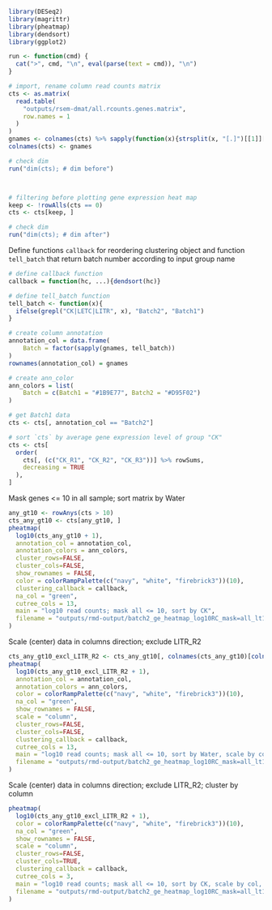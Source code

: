 ```R
library(DESeq2)
library(magrittr)
library(pheatmap)
library(dendsort)
library(ggplot2)
```

```R
run <- function(cmd) {
  cat(">", cmd, "\n", eval(parse(text = cmd)), "\n")
}
```

```R
# import, rename column read counts matrix
cts <- as.matrix(
  read.table(
    "outputs/rsem-dmat/all.rcounts.genes.matrix",
    row.names = 1
  )
)
gnames <- colnames(cts) %>% sapply(function(x){strsplit(x, "[.]")[[1]][5]})
colnames(cts) <- gnames

# check dim 
run("dim(cts); # dim before")



# filtering before plotting gene expression heat map
keep <- !rowAlls(cts == 0)
cts <- cts[keep, ]

# check dim 
run("dim(cts); # dim after")
```
Define functions `callback` for reordering clustering object and function `tell_batch` that return batch number according to input group name
```R
# define callback function
callback = function(hc, ...){dendsort(hc)}

# define tell_batch function
tell_batch <- function(x){
  ifelse(grepl("CK|LETC|LITR", x), "Batch2", "Batch1")
}

# create column annotation
annotation_col = data.frame(
    Batch = factor(sapply(gnames, tell_batch)) 
)
rownames(annotation_col) = gnames

# create ann_color
ann_colors = list(
    Batch = c(Batch1 = "#1B9E77", Batch2 = "#D95F02")
)
```

```R
# get Batch1 data
cts <- cts[, annotation_col == "Batch2"] 

# sort `cts` by average gene expression level of group "CK"
cts <- cts[
  order(
    cts[, (c("CK_R1", "CK_R2", "CK_R3"))] %>% rowSums,
    decreasing = TRUE
  ),
]
```

Mask genes <= 10 in all sample; sort matrix by Water
```R
any_gt10 <- rowAnys(cts > 10)
cts_any_gt10 <- cts[any_gt10, ]
pheatmap(
  log10(cts_any_gt10 + 1),
  annotation_col = annotation_col,
  annotation_colors = ann_colors,
  cluster_rows=FALSE,
  cluster_cols=FALSE,
  show_rownames = FALSE,
  color = colorRampPalette(c("navy", "white", "firebrick3"))(10),
  clustering_callback = callback,
  na_col = "green",
  cutree_cols = 13,
  main = "log10 read counts; mask all <= 10, sort by CK",
  filename = "outputs/rmd-output/batch2_ge_heatmap_log10RC_mask=all_lt10_sort_by=CK.png"
)
```

Scale (center) data in columns direction; exclude LITR_R2
```R
cts_any_gt10_excl_LITR_R2 <- cts_any_gt10[, colnames(cts_any_gt10)[colnames(cts_any_gt10) != "LITR_R2"]]
pheatmap(
  log10(cts_any_gt10_excl_LITR_R2 + 1), 
  annotation_col = annotation_col,
  annotation_colors = ann_colors,
  color = colorRampPalette(c("navy", "white", "firebrick3"))(10),
  na_col = "green",
  show_rownames = FALSE,
  scale = "column",
  cluster_rows=FALSE,
  cluster_cols=FALSE,
  clustering_callback = callback,
  cutree_cols = 13,
  main = "log10 read counts; mask all <= 10, sort by Water, scale by col",
  filename = "outputs/rmd-output/batch2_ge_heatmap_log10RC_mask=all_lt10_sort_by=CK_exclude=LITR_R2_scale=col.png"
)
```


Scale (center) data in columns direction; exclude LITR_R2; cluster by column
```R
pheatmap(
  log10(cts_any_gt10_excl_LITR_R2 + 1), 
  color = colorRampPalette(c("navy", "white", "firebrick3"))(10),
  na_col = "green",
  show_rownames = FALSE,
  scale = "column",
  cluster_rows=FALSE,
  cluster_cols=TRUE,
  clustering_callback = callback,
  cutree_cols = 3,
  main = "log10 read counts; mask all <= 10, sort by CK, scale by col, cluster by col",
  filename = "outputs/rmd-output/batch2_ge_heatmap_log10RC_mask=all_lt10_sort_by=CK_exclude=LITR_R2_scale=col_cluster_col=T.png"
)
```